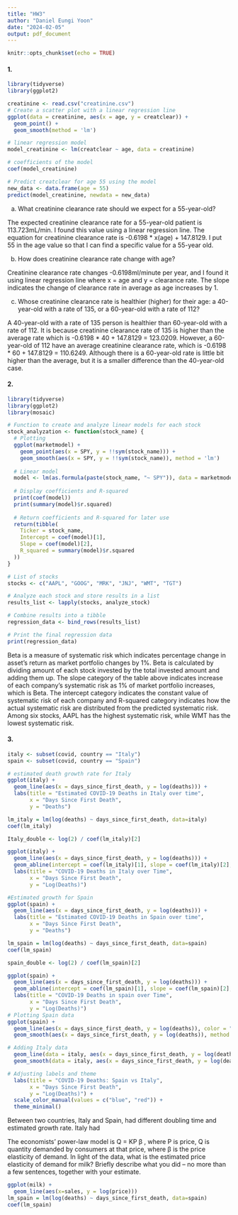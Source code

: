 ---
title: "HW3"
author: "Daniel Eungi Yoon"
date: "2024-02-05"
output: pdf_document
---

```{r setup, include=FALSE}
knitr::opts_chunk$set(echo = TRUE)
```


#### 1.
```{r}
library(tidyverse)
library(ggplot2)

creatinine <- read.csv("creatinine.csv")
# Create a scatter plot with a linear regression line
ggplot(data = creatinine, aes(x = age, y = creatclear)) + 
  geom_point() + 
  geom_smooth(method = 'lm')

# linear regression model
model_creatinine <- lm(creatclear ~ age, data = creatinine)

# coefficients of the model
coef(model_creatinine)

# Predict creatclear for age 55 using the model
new_data <- data.frame(age = 55)
predict(model_creatinine, newdata = new_data)


```
a)  What creatinine clearance rate should we expect for a 55-year-old?

The expected creatinine clearance rate for a 55-year-old patient is 113.723mL/min. I found this value using a linear regression line. The equation for creatinine clearance rate is -0.6198 * x(age) + 147.8129. I put 55 in the age value so that I can find a specific value for a 55-year old.


b) How does creatinine clearance rate change with age?

Creatinine clearance rate changes -0.6198ml/minute per year, and I found it using linear regression line where x = age and y = clearance rate. The slope indicates the change of clearance rate in average as age increases by 1.

c) Whose creatinine clearance rate is healthier (higher) for their age: a 40-year-old with a rate of 135, or a
60-year-old with a rate of 112?

A 40-year-old with a rate of 135 person is healthier than 60-year-old with a rate of 112. It is because creatinine clearance rate of 135 is higher than the average rate which is -0.6198 * 40 + 147.8129 = 123.0209. However, a 60-year-old of 112 have an average creatinine clearance rate, which is -0.6198 * 60 + 147.8129 = 110.6249. Although there is a 60-year-old rate is little bit higher than the average, but it is a smaller difference than the 40-year-old case. 


#### 2.
```{r, echo = TRUE}
library(tidyverse)
library(ggplot2)
library(mosaic)

# Function to create and analyze linear models for each stock
stock_analyzation <- function(stock_name) {
  # Plotting
  ggplot(marketmodel) +
    geom_point(aes(x = SPY, y = !!sym(stock_name))) +
    geom_smooth(aes(x = SPY, y = !!sym(stock_name)), method = 'lm')
  
  # Linear model
  model <- lm(as.formula(paste(stock_name, "~ SPY")), data = marketmodel)
  
  # Display coefficients and R-squared
  print(coef(model))
  print(summary(model)$r.squared)
  
  # Return coefficients and R-squared for later use
  return(tibble(
    Ticker = stock_name,
    Intercept = coef(model)[1],
    Slope = coef(model)[2],
    R_squared = summary(model)$r.squared
  ))
}

# List of stocks
stocks <- c("AAPL", "GOOG", "MRK", "JNJ", "WMT", "TGT")

# Analyze each stock and store results in a list
results_list <- lapply(stocks, analyze_stock)

# Combine results into a tibble
regression_data <- bind_rows(results_list)

# Print the final regression data
print(regression_data)

```
Beta is a measure of systematic risk which indicates percentage change in asset's return as market portfolio changes by 1%. Beta is calculated by dividing amount of each stock invested by the total invested amount and adding them up.
The slope category of the table above indicates increase of each company's systematic risk as 1% of market portfolio increases, which is Beta. The intercept category indicates the constant value of systematic risk of each company and R-squared category indicates how the actual systematic risk are distributed from the predicted systematic risk.
Among six stocks, AAPL has the highest systematic risk, while  WMT has the lowest systematic risk.

#### 3.


```{r}
italy <- subset(covid, country == "Italy")
spain <- subset(covid, country == "Spain")

# estimated death growth rate for Italy
ggplot(italy) + 
  geom_line(aes(x = days_since_first_death, y = log(deaths))) +
  labs(title = "Estimated COVID-19 Deaths in Italy over time",
       x = "Days Since First Death",
       y = "Deaths")

lm_italy = lm(log(deaths) ~ days_since_first_death, data=italy)
coef(lm_italy)

Italy_double <- log(2) / coef(lm_italy)[2]

ggplot(italy) + 
  geom_line(aes(x = days_since_first_death, y = log(deaths))) +
  geom_abline(intercept = coef(lm_italy)[1], slope = coef(lm_italy)[2], color = 'blue') +
  labs(title = "COVID-19 Deaths in Italy over Time",
       x = "Days Since First Death",
       y = "Log(Deaths)")

#Estimated growth for Spain
ggplot(spain) + 
  geom_line(aes(x = days_since_first_death, y = log(deaths))) +
  labs(title = "Estimated COVID-19 Deaths in Spain over time",
       x = "Days Since First Death",
       y = "Deaths")

lm_spain = lm(log(deaths) ~ days_since_first_death, data=spain)
coef(lm_spain)

spain_double <- log(2) / coef(lm_spain)[2]

ggplot(spain) + 
  geom_line(aes(x = days_since_first_death, y = log(deaths))) +
  geom_abline(intercept = coef(lm_spain)[1], slope = coef(lm_spain)[2], color = 'red') +
  labs(title = "COVID-19 Deaths in spain over Time",
       x = "Days Since First Death",
       y = "Log(Deaths)")
# Plotting Spain data
ggplot(spain) +
  geom_line(aes(x = days_since_first_death, y = log(deaths)), color = "blue") +
  geom_smooth(aes(x = days_since_first_death, y = log(deaths)), method = "lm", se = FALSE, color = "blue") +

# Adding Italy data
  geom_line(data = italy, aes(x = days_since_first_death, y = log(deaths)), color = "red") +
  geom_smooth(data = italy, aes(x = days_since_first_death, y = log(deaths)), method = "lm", se = FALSE, color = "red") +

# Adjusting labels and theme
  labs(title = "COVID-19 Deaths: Spain vs Italy",
       x = "Days Since First Death",
       y = "Log(Deaths)") +
  scale_color_manual(values = c("blue", "red")) +
  theme_minimal()

```
Between two countries, Italy and Spain, had different doubling time and estimated growth rate. Italy had 



The economists’ power-law model is Q = KP β , where P is price, Q is quantity demanded by consumers at
that price, where β is the price elasticity of demand.
In light of the data, what is the estimated price elasticity of demand for milk? Briefly describe what you did –
no more than a few sentences, together with your estimate.
```{r #4}
ggplot(milk) + 
  geom_line(aes(x=sales, y = log(price)))
lm_spain = lm(log(deaths) ~ days_since_first_death, data=spain)
coef(lm_spain)

```

